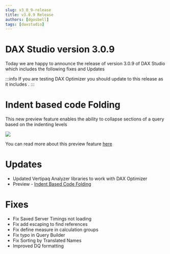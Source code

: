 ```yaml
---
slug: v3_0_9-release
title: v3.0.9 Release
authors: [dgosbell]
tags: [daxstudio]
---
```


# DAX Studio version 3.0.9

Today we are happy to announce the release of version 3.0.9 of DAX Studio which includes the following fixes and Updates

:::info
If you are testing DAX Optimizer you should update to this release as it includes  .
:::

# Indent based code Folding

This new preview feature enables the ability to collapse sections of a query based on the indenting levels

![](./indent-code-folding-formatted.png)

You can read more about this preview feature [here](/docs/features/indent-code-folding/) 

# Updates
* Updated Vertipaq Analyzer libraries to work with DAX Optimizer
* Preview - [Indent Based Code Folding](/docs/features/indent-code-folding/) 

# Fixes
* Fix <Issue id="1159"/> Saved Server Timings not loading
* Fix <Issue id="1155"/> add escaping to find references
* Fix <Issue id="1154"/> define measure in calculation groups
* Fix <Issue id="1152"/> typo in Query Builder
* Fix <Issue id="1146"/> Sorting by Translated Names
* Improved DQ formatting


